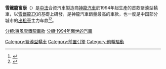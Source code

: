 {{Infobox automobile
| image          = File:2005 Dongfeng-Citroën ZX Fukang AXC, front 8.6.18.jpg
| caption        =雪鐵龍富康掀背車，拍攝於[[河南省|河南省]][[洛陽市|洛陽市]][[西工區|西工區]]
| name           = 雪鐵龍富康
| manufacturer   = [[神龍汽車|神龍汽車]]
| production     = 1994年至2009年
| model_years    = 1995年至2009年
| engine         = 1.4升[[直列四缸引擎|I4]]<br />1.6升[[直列四缸引擎|I4]]
| transmission   = 五速[[手排|手排]]<br>四速[[自排|自排]]
| class          = [[緊湊型轎車|緊湊型轎車]]
| layout         = [[前置前驅|前置前驅]]
|successor = [[雪鐵龍愛麗舍|雪鐵龍愛麗舍]]
| body_style     = 四門[[轎車|轎車]]<br />五門[[掀背車|掀背車]]<br />兩門客貨車<br />四門[[皮卡|皮卡]]
| related        = [[雪鐵龍ZX|雪鐵龍ZX]]
| assembly = {{CHN}}[[湖北省|湖北省]][[武漢經濟技術開發區|武漢經濟技術開發區]]
| wheelbase = {{convert|2540|mm|in|1|abbr=on}}
| length = {{convert|4071|mm|in|1|abbr=on}}
| width = {{convert|1702|mm|in|1|abbr=on}}
| height = {{convert|1425|mm|in|1|abbr=on}}
| weight = 1155公斤
}}

'''雪鐵龍富康'''（'''{{lang|en|Citroën Fukang}}'''）是[[中華人民共和國|中]][[法蘭西第五共和國|法]]合資汽車製造商[[神龍汽車|神龍汽車]]於1994年起生產的首款緊湊型轎車，以[[雪鐵龍ZX|雪鐵龍ZX]]的基礎上研發，是神龍汽車銷量最高的車款，也一度是中国部分城市的[[出租車|出租車]]主力车款<ref>{{cite news|url=http://news.sina.com.cn/society/1999-9-14/14456.html|title=读者评点出租车 富康轿车获首选|work=[[北京晚报|北京晚报]]|date=1999-09-14|accessdate=2019-12-10}}</ref><ref>{{cite news|url=http://news.sina.com.cn/china/2000-08-11/116402.html|title=富康新型三厢出租车进京|work=[[北京晨报|北京晨报]]|date=2000-08-11|accessdate=2019-12-10}}</ref>。

{{car-stub}}
[[分類:東風雪鐵龍車款|分類:東風雪鐵龍車款]]
[[分類:1994年面世的汽車|分類:1994年面世的汽車]]
[[Category:緊湊型轎車|Category:緊湊型轎車]]
[[Category:前置引擎|Category:前置引擎]]
[[Category:前輪驅動|Category:前輪驅動]]